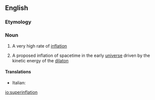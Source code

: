 ==English==

===Etymology===
{{prefix|en|super|inflation}}

===Noun===
{{en-noun|-}}

# {{lb|en|economics}} A very high rate of [[inflation]]
# {{lb|en|cosmology}} A proposed inflation of spacetime in the early [[universe]] driven by the kinetic energy of the [[dilaton]]

====Translations====
{{trans-top|high rate of inflation}}
* Italian: {{t|it|superinflazione|f}}
{{trans-mid}}
{{trans-bottom}}

[[io:superinflation]]